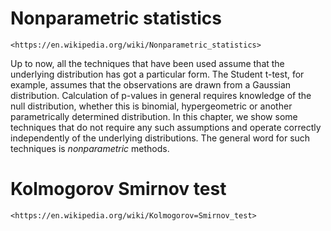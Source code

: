 # Nonparametric statistics {#nonparametric}

```block2
<https://en.wikipedia.org/wiki/Nonparametric_statistics>
```
Up to now, all the techniques that have been used assume that the
underlying distribution has got a particular form.  The Student
t-test, for example, assumes that the observations are drawn from a
Gaussian distribution.  Calculation of p-values in general requires
knowledge of the null distribution, whether this is binomial,
hypergeometric or another parametrically determined distribution.  In
this chapter, we show some techniques that do not require any such
assumptions and operate correctly independently of the underlying
distributions.  The general word for such techniques is
*nonparametric* methods.

# Kolmogorov Smirnov test


```block2
<https://en.wikipedia.org/wiki/Kolmogorov=Smirnov_test>
```



